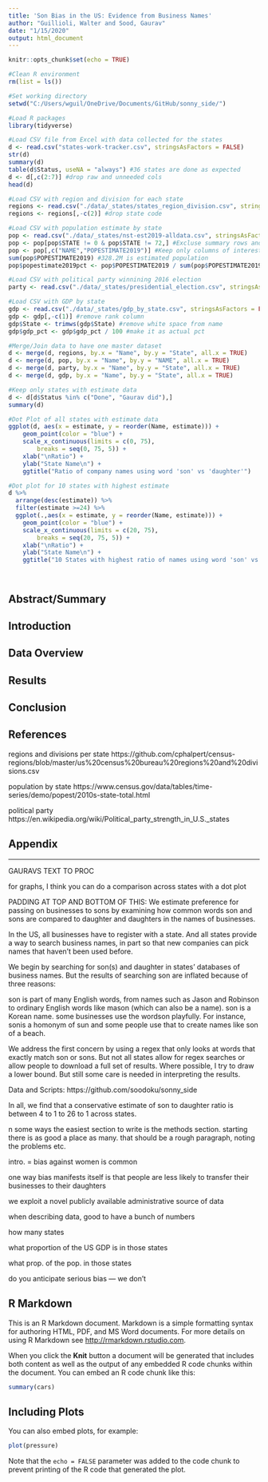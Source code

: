 ```yaml
---
title: 'Son Bias in the US: Evidence from Business Names'
author: "Guillioli, Walter and Sood, Gaurav"
date: "1/15/2020"
output: html_document
---
```


```r
knitr::opts_chunk$set(echo = TRUE)

#Clean R environment
rm(list = ls())

#Set working directory
setwd("C:/Users/wguil/OneDrive/Documents/GitHub/sonny_side/")

#Load R packages
library(tidyverse)

```

```r
#Load CSV file from Excel with data collected for the states
d <- read.csv("states-work-tracker.csv", stringsAsFactors = FALSE)
str(d)
summary(d)
table(d$Status, useNA = "always") #36 states are done as expected
d <- d[,c(2:7)] #drop raw and unneeded cols
head(d)

#Load CSV with region and division for each state
regions <- read.csv("./data/_states/states_region_division.csv", stringsAsFactors = FALSE)
regions <- regions[,-c(2)] #drop state code

#Load CSV with population estimate by state
pop <- read.csv("./data/_states/nst-est2019-alldata.csv", stringsAsFactors = FALSE)
pop <- pop[pop$STATE != 0 & pop$STATE != 72,] #Excluse summary rows and Puerto Rico from file
pop <- pop[,c("NAME","POPESTIMATE2019")] #Keep only columns of interest (state name and 2019 population)
sum(pop$POPESTIMATE2019) #328.2M is estimated population
pop$popestimate2019pct <- pop$POPESTIMATE2019 / sum(pop$POPESTIMATE2019) 

#Load CSV with political party winnining 2016 election
party <- read.csv("./data/_states/presidential_election.csv", stringsAsFactors = FALSE)

#Load CSV with GDP by state
gdp <- read.csv("./data/_states/gdp_by_state.csv", stringsAsFactors = FALSE)
gdp <- gdp[,-c(1)] #remove rank column
gdp$State <- trimws(gdp$State) #remove white space from name
gdp$gdp_pct <- gdp$gdp_pct / 100 #make it as actual pct

#Merge/Join data to have one master dataset
d <- merge(d, regions, by.x = "Name", by.y = "State", all.x = TRUE)
d <- merge(d, pop, by.x = "Name", by.y = "NAME", all.x = TRUE)
d <- merge(d, party, by.x = "Name", by.y = "State", all.x = TRUE)
d <- merge(d, gdp, by.x = "Name", by.y = "State", all.x = TRUE)

#Keep only states with estimate data
d <- d[d$Status %in% c("Done", "Gaurav did"),]
summary(d)
```

```r

#Dot Plot of all states with estimate data
ggplot(d, aes(x = estimate, y = reorder(Name, estimate))) +
	geom_point(color = "blue") +
	scale_x_continuous(limits = c(0, 75),
		breaks = seq(0, 75, 5)) +
	xlab("\nRatio") +
	ylab("State Name\n") +
	ggtitle("Ratio of company names using word 'son' vs 'daughter'")

#Dot plot for 10 states with highest estimate
d %>% 
  arrange(desc(estimate)) %>%
  filter(estimate >=24) %>%
  ggplot(.,aes(x = estimate, y = reorder(Name, estimate))) +
	geom_point(color = "blue") +
	scale_x_continuous(limits = c(20, 75),
		breaks = seq(20, 75, 5)) +
	xlab("\nRatio") +
	ylab("State Name\n") +
	ggtitle("10 States with highest ratio of names using word 'son' vs 'daughter'")




```




## Abstract/Summary

## Introduction

## Data Overview

## Results

## Conclusion

## References

regions and divisions per state
https://github.com/cphalpert/census-regions/blob/master/us%20census%20bureau%20regions%20and%20divisions.csv

population by state
https://www.census.gov/data/tables/time-series/demo/popest/2010s-state-total.html

political party
https://en.wikipedia.org/wiki/Political_party_strength_in_U.S._states


## Appendix

*******************************
GAURAVS TEXT TO PROC

for graphs, I think you can do a comparison across states with a dot plot

PADDING AT TOP AND BOTTOM OF THIS:
We estimate preference for passing on businesses to sons by examining how common words son and sons are compared to daughter and daughters in the names of businesses.

In the US, all businesses have to register with a state. And all states provide a way to search business names, in part so that new companies can pick names that haven’t been used before.

We begin by searching for son(s) and daughter in states’ databases of business names. But the results of searching son are inflated because of three reasons:

son is part of many English words, from names such as Jason and Robinson to ordinary English words like mason (which can also be a name). 
son is a Korean name.
some businesses use the wordson playfully. For instance, sonis a homonym of sun and some people use that to create names like son of a beach.

We address the first concern by using a regex that only looks at words that exactly match son or sons. But not all states allow for regex searches or allow people to download a full set of results. Where possible, I try to draw a lower bound. But still some care is needed in interpreting the results.

Data and Scripts: https://github.com/soodoku/sonny_side

In all, we find that a conservative estimate of son to daughter ratio is between 4 to 1 to 26 to 1 across states.

n some ways the easiest section to write is the methods section. starting there is as good a place as many. that should be a rough paragraph, noting the problems etc.

intro. = bias against women is common

one way bias manifests itself is that people are less likely to transfer their businesses to their daughters

we exploit a novel publicly available administrative source of data

when describing data, good to have a bunch of numbers

how many states

what proportion of the US GDP is in those states

what prop. of the pop. in those states

do you anticipate serious bias --- we don't


## R Markdown

This is an R Markdown document. Markdown is a simple formatting syntax for authoring HTML, PDF, and MS Word documents. For more details on using R Markdown see <http://rmarkdown.rstudio.com>.

When you click the **Knit** button a document will be generated that includes both content as well as the output of any embedded R code chunks within the document. You can embed an R code chunk like this:

```r
summary(cars)
```

## Including Plots

You can also embed plots, for example:

```r
plot(pressure)
```

Note that the `echo = FALSE` parameter was added to the code chunk to prevent printing of the R code that generated the plot.
